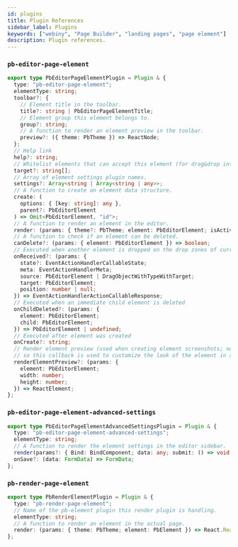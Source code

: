 ```yaml
---
id: plugins
title: Plugin References
sidebar_label: Plugins
keywords: ["webiny", "Page Builder", "landing pages", "page element"]
description: Plugin references.
---
```


### `pb-editor-page-element`

```ts
export type PbEditorPageElementPlugin = Plugin & {
  type: "pb-editor-page-element";
  elementType: string;
  toolbar?: {
    // Element title in the toolbar.
    title?: string | PbEditorPageElementTitle;
    // Element group this element belongs to.
    group?: string;
    // A function to render an element preview in the toolbar.
    preview?: ({ theme: PbTheme }) => ReactNode;
  };
  // Help link
  help?: string;
  // Whitelist elements that can accept this element (for drag&drop interaction)
  target?: string[];
  // Array of element settings plugin names.
  settings?: Array<string | Array<string | any>>;
  // A function to create an element data structure.
  create: (
    options: { [key: string]: any },
    parent?: PbEditorElement
  ) => Omit<PbEditorElement, "id">;
  // A function to render an element in the editor.
  render: (params: { theme?: PbTheme; element: PbEditorElement; isActive: boolean }) => ReactNode;
  // A function to check if an element can be deleted.
  canDelete?: (params: { element: PbEditorElement }) => boolean;
  // Executed when another element is dropped on the drop zones of current element.
  onReceived?: (params: {
    state?: EventActionHandlerCallableState;
    meta: EventActionHandlerMeta;
    source: PbEditorElement | DragObjectWithTypeWithTarget;
    target: PbEditorElement;
    position: number | null;
  }) => EventActionHandlerActionCallableResponse;
  // Executed when an immediate child element is deleted
  onChildDeleted?: (params: {
    element: PbEditorElement;
    child: PbEditorElement;
  }) => PbEditorElement | undefined;
  // Executed after element was created
  onCreate?: string;
  // Render element preview (used when creating element screenshots; not all elements have a simple DOM representation
  // so this callback is used to customize the look of the element in a PNG image)
  renderElementPreview?: (params: {
    element: PbEditorElement;
    width: number;
    height: number;
  }) => ReactElement;
};
```

### `pb-editor-page-element-advanced-settings`

```ts
export type PbEditorPageElementAdvancedSettingsPlugin = Plugin & {
  type: "pb-editor-page-element-advanced-settings";
  elementType: string;
  // A function to render the element settings in the editor sidebar.
  render(params?: { Bind: BindComponent; data: any; submit: () => void }): ReactElement;
  onSave?: (data: FormData) => FormData;
};
```

### `pb-render-page-element`

```ts
export type PbRenderElementPlugin = Plugin & {
  type: "pb-render-page-element";
  // Name of the pb-element plugin this render plugin is handling.
  elementType: string;
  // A function to render an element in the actual page.
  render: (params: { theme: PbTheme; element: PbElement }) => React.ReactNode;
};
```
